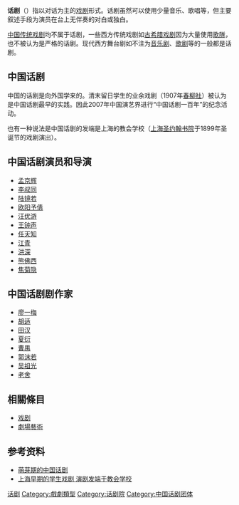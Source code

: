 '''话剧'''（{{lang-en|straight play}}）指以对话为主的[[戏剧|戏剧]]形式。话剧虽然可以使用少量音乐、歌唱等，但主要叙述手段为演员在台上无伴奏的对白或独白。

[[戏曲|中国传统戏剧]]均不属于话剧，一些西方传统戏剧如[[古希腊戏剧|古希腊戏剧]]因为大量使用[[歌隊|歌隊]]，也不被认为是严格的话剧。现代西方舞台剧如不注为[[音乐剧|音乐剧]]、[[歌剧|歌剧]]等的一般都是话剧。

==中国话剧==
中国的话剧是向外国学来的。清末留日学生的业余戏剧（1907年[[春柳社|春柳社]]）被认为是中国话剧最早的实践。因此2007年中国演艺界进行“中国话剧一百年”的纪念活动。

也有一种说法是中国话剧的发端是上海的教会学校（[[上海圣约翰书院|上海圣约翰书院]]于1899年圣诞节的戏剧演出）。

==中国话剧演员和导演==
*[[孟京辉|孟京辉]]
*[[李叔同|李叔同]]
*[[陆镜若|陆镜若]]
*[[欧阳予倩|欧阳予倩]]
*[[汪优游|汪优游]]
*[[王钟声|王钟声]]
*[[任天知|任天知]]
*[[江青|江青]]
*[[洪深|洪深]]
*[[熊佛西|熊佛西]]
*[[焦菊隐|焦菊隐]]

==中国话剧剧作家==
*[[廖一梅|廖一梅]]
*[[胡适|胡适]]
*[[田汉|田汉]]
*[[夏衍|夏衍]]
*[[曹禺|曹禺]]
*[[郭沫若|郭沫若]]
*[[吴祖光|吴祖光]]
*[[老舍|老舍]]

==相關條目==
* [[戏剧|戏剧]]
* [[劇場藝術|劇場藝術]]

==参考资料==
* [https://web.archive.org/web/20070609181620/http://www.ccnt.com.cn/show/chwindow/culture/huaju/hjqy/myshqhj.htm 萌芽期的中国话剧]
* [http://news.xinhuanet.com/school/2003-06/04/content_903859.htm 上海早期的学生戏剧 演剧发端于教会学校]{{Wayback|url=http://news.xinhuanet.com/school/2003-06/04/content_903859.htm |date=20050125170724 }}

[[Category:话剧|]]
[[Category:戲劇類型|Category:戲劇類型]]
[[Category:话剧院|Category:话剧院]]
[[Category:中国话剧团体|Category:中国话剧团体]]